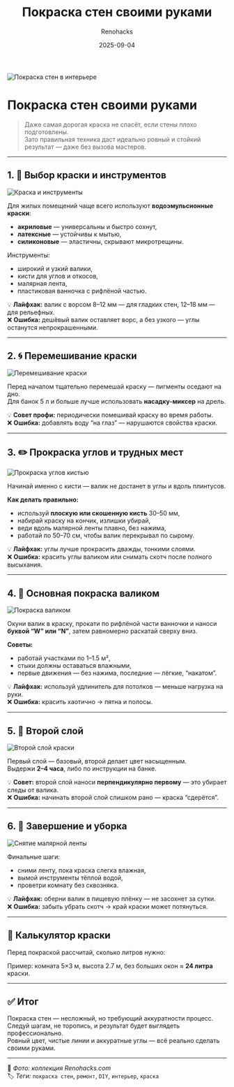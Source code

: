 ﻿---
title: "Покраска стен своими руками"
description: "Пошаговая инструкция покраски стен: выбор краски, подготовка инструментов, нанесение слоёв и профессиональные лайфхаки для ровного покрытия."
date: 2025-09-04
tags: ["стены", "подготовка", "покраска", "ремонт", "diy", "интерьер"]
cover: "/images/pokraska/paint_cover.png"
author: "Renohacks"
translationOf: "pokraska-sten"
draft: false
keywords:
  - "покраска стен"
  - "как покрасить стены"
  - "ремонт своими руками"
  - "интерьер своими руками"
  - "техника покраски"
  - "пошаговая покраска стен"
  - "инструменты для покраски"
  - "советы по покраске стен"
  - "краска для стен"
  - "DIY ремонт"

---

![Покраска стен в интерьере](/images/pokraska/paint_cover.png)

# Покраска стен своими руками

> Даже самая дорогая краска не спасёт, если стены плохо подготовлены.  
Зато правильная техника даст идеально ровный и стойкий результат — даже без вызова мастеров.

---

## 1. 🎨 Выбор краски и инструментов

![Краска и инструменты](/images/pokraska/paint_step1.png)

Для жилых помещений чаще всего используют **водоэмульсионные краски**:
- **акриловые** — универсальны и быстро сохнут,
- **латексные** — устойчивы к мытью,
- **силиконовые** — эластичны, скрывают микротрещины.

Инструменты:
- широкий и узкий валики,
- кисти для углов и откосов,
- малярная лента,
- пластиковая ванночка с рифлёной частью.

💡 **Лайфхак:** валик с ворсом 8–12 мм — для гладких стен, 12–18 мм — для рельефных.  
❌ **Ошибка:** дешёвый валик оставляет ворс, а без узкого — углы останутся непрокрашенными.

---

## 2. 🌀 Перемешивание краски

![Перемешивание краски](/images/pokraska/paint_step2.png)

Перед началом тщательно перемешай краску — пигменты оседают на дно.  
Для банок 5 л и больше лучше использовать **насадку-миксер** на дрель.

💡 **Совет профи:** периодически помешивай краску во время работы.  
❌ **Ошибка:** добавлять воду “на глаз” — нарушаются свойства краски.

---

## 3. ✏️ Прокраска углов и трудных мест

![Прокраска углов кистью](/images/pokraska/paint_step3.png)

Начинай именно с кисти — валик не достанет в углы и вдоль плинтусов.

**Как делать правильно:**
- используй **плоскую или скошенную кисть** 30–50 мм,
- набирай краску на кончик, излишки убирай,
- веди вдоль малярной ленты плавно, без нажима,
- работай по 50–70 см, чтобы валик перекрывал по сырому.

💡 **Лайфхак:** углы лучше прокрасить дважды, тонкими слоями.  
❌ **Ошибка:** красить углы валиком или снимать скотч после полного высыхания.

---

## 4. 🧱 Основная покраска валиком

![Покраска валиком](/images/pokraska/paint_step4.png)

Окуни валик в краску, прокати по рифлёной части ванночки и наноси **буквой “W” или “N”**, затем равномерно раскатай сверху вниз.

**Советы:**
- работай участками по 1–1.5 м²,
- стыки должны оставаться влажными,
- первые движения — без нажима, последние — лёгкие, “накатом”.

💡 **Лайфхак:** используй удлинитель для потолков — меньше нагрузка на руки.  
❌ **Ошибка:** красить хаотично → пятна и полосы.

---

## 5. 🎯 Второй слой

![Второй слой краски](/images/pokraska/paint_step5.png)

Первый слой — базовый, второй делает цвет насыщенным.  
Выдержи **2–4 часа**, либо по инструкции на банке.

💡 **Совет:** второй слой наноси **перпендикулярно первому** — это убирает следы от валика.  
❌ **Ошибка:** начинать второй слой слишком рано — краска “сдерётся”.

---

## 6. 🧽 Завершение и уборка

![Снятие малярной ленты](/images/pokraska/paint_step6.png)

Финальные шаги:
- сними ленту, пока краска слегка влажная,
- вымой инструменты тёплой водой,
- проветри комнату без сквозняка.

💡 **Лайфхак:** оберни валик в пищевую плёнку — не засохнет за сутки.  
❌ **Ошибка:** забыть убрать скотч → край краски может потянуться.

---

## 📐 Калькулятор краски

Перед покраской рассчитай, сколько литров нужно:

<PaintCalculator />

Пример: комната 5×3 м, высота 2.7 м, без больших окон ≈ **24 литра** краски.

---

## ✅ Итог

Покраска стен — несложный, но требующий аккуратности процесс.  
Следуй шагам, не торопись, и результат будет выглядеть профессионально.  
Ровный цвет, чистые линии и аккуратные углы — всё реально сделать своими руками.

---

📸 *Фото: коллекция Renohacks.com*  
🏷️ *Теги:* `покраска стен`, `ремонт`, `DIY`, `интерьер`, `краска`
